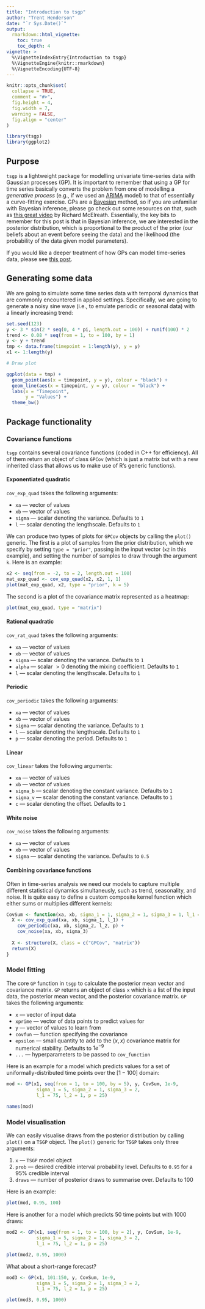 ```yaml
---
title: "Introduction to tsgp"
author: "Trent Henderson"
date: "`r Sys.Date()`"
output:
  rmarkdown::html_vignette:
    toc: true
    toc_depth: 4
vignette: >
  %\VignetteIndexEntry{Introduction to tsgp}
  %\VignetteEngine{knitr::rmarkdown}
  %\VignetteEncoding{UTF-8}
---
```


```r
knitr::opts_chunk$set(
  collapse = TRUE,
  comment = "#>",
  fig.height = 4,
  fig.width = 7,
  warning = FALSE,
  fig.align = "center"
)
```

```r
library(tsgp)
library(ggplot2)
```

## Purpose

`tsgp` is a lightweight package for modelling univariate time-series data with Gaussian processes (GP). It is important to remember that using a GP for time series basically converts the problem from one of modelling a *generative process* (e.g., if we used an [ARIMA](https://en.wikipedia.org/wiki/Autoregressive_integrated_moving_average) model) to that of essentially a curve-fitting exercise. GPs are a [Bayesian](https://en.wikipedia.org/wiki/Bayesian_statistics) method, so if you are unfamiliar with Bayesian inference, please go check out some resources on that, such as [this great video](https://www.youtube.com/watch?v=guTdrfycW2Q&list=PLDcUM9US4XdMROZ57-OIRtIK0aOynbgZN&index=4) by Richard McElreath. Essentially, the key bits to remember for this post is that in Bayesian inference, we are interested in the posterior distribution, which is proportional to the product of the prior (our beliefs about an event before seeing the data) and the likelihood (the probability of the data given model parameters).

If you would like a deeper treatment of how GPs can model time-series data, please see [this post](https://hendersontrent.github.io/posts/2024/05/gaussian-process-time-series/).

## Generating some data

We are going to simulate some time series data with temporal dynamics that are commonly encountered in applied settings. Specifically, we are going to generate a noisy sine wave (i.e., to emulate periodic or seasonal data) with a linearly increasing trend:

```r
set.seed(123)
y <- 3 * sin(2 * seq(0, 4 * pi, length.out = 100)) + runif(100) * 2
trend <- 0.08 * seq(from = 1, to = 100, by = 1)
y <- y + trend
tmp <- data.frame(timepoint = 1:length(y), y = y)
x1 <- 1:length(y)

# Draw plot

ggplot(data = tmp) +
  geom_point(aes(x = timepoint, y = y), colour = "black") +
  geom_line(aes(x = timepoint, y = y), colour = "black") +
  labs(x = "Timepoint",
       y = "Values") +
  theme_bw()
```

## Package functionality

### Covariance functions

`tsgp` contains several covariance functions (coded in C++ for efficiency). All of them return an object of class `GPCov` (which is just a matrix but with a new inherited class that allows us to make use of R's generic functions).

#### Exponentiated quadratic

`cov_exp_quad` takes the following arguments:

* `xa` --- vector of values
* `xb` --- vector of values
* `sigma` --- scalar denoting the variance. Defaults to `1`
* `l` --- scalar denoting the lengthscale. Defaults to `1`

We can produce two types of plots for `GPCov` objects by calling the `plot()` generic. The first is a plot of samples from the prior distribution, which we specify by setting `type = "prior"`, passing in the input vector (`x2` in this example), and setting the number of samples to draw through the argument `k`. Here is an example:

```r
x2 <- seq(from = -2, to = 2, length.out = 100)
mat_exp_quad <- cov_exp_quad(x2, x2, 1, 1)
plot(mat_exp_quad, x2, type = "prior", k = 5)
``` 

The second is a plot of the covariance matrix represented as a heatmap:

```r
plot(mat_exp_quad, type = "matrix")
``` 

#### Rational quadratic

`cov_rat_quad` takes the following arguments:

* `xa` --- vector of values
* `xb` --- vector of values
* `sigma` --- scalar denoting the variance. Defaults to `1`
* `alpha` --- scalar $>0$ denoting the mixing coefficient. Defaults to `1`
* `l` --- scalar denoting the lengthscale. Defaults to `1`

#### Periodic

`cov_periodic` takes the following arguments:

* `xa` --- vector of values
* `xb` --- vector of values
* `sigma` --- scalar denoting the variance. Defaults to `1`
* `l` --- scalar denoting the lengthscale. Defaults to `1`
* `p` --- scalar denoting the period. Defaults to `1`

#### Linear

`cov_linear` takes the following arguments:

* `xa` --- vector of values
* `xb` --- vector of values
* `sigma_b` --- scalar denoting the constant variance. Defaults to `1`
* `sigma_v` --- scalar denoting the constant variance. Defaults to `1`
* `c` --- scalar denoting the offset. Defaults to `1`

#### White noise

`cov_noise` takes the following arguments:

* `xa` --- vector of values
* `xb` --- vector of values
* `sigma` --- scalar denoting the variance. Defaults to `0.5`

#### Combining covariance functions

Often in time-series analysis we need our models to capture multiple different statistical dynamics simultaneusly, such as trend, seasonality, and noise. It is quite easy to define a custom composite kernel function which either sums or multiplies different kernels:

```r
CovSum <- function(xa, xb, sigma_1 = 1, sigma_2 = 1, sigma_3 = 1, l_1 = 1, l_2 = 1, p = 1){
  X <- cov_exp_quad(xa, xb, sigma_1, l_1) + 
    cov_periodic(xa, xb, sigma_2, l_2, p) + 
    cov_noise(xa, xb, sigma_3)
  
  X <- structure(X, class = c("GPCov", "matrix"))
  return(X)
}
```

### Model fitting

The core `GP` function in `tsgp` to calculate the posterior mean vector and covariance matrix. `GP` returns an object of class `x` which is a list of the input data, the posterior mean vector, and the posterior covariance matrix. `GP` takes the following arguments:

* `x` --- vector of input data
* `xprime` --- vector of data points to predict values for
* `y` --- vector of values to learn from
* `covfun` --- function specifying the covariance
* `epsilon` --- small quantity to add to the $(x, x)$ covariance matrix for numerical stability. Defaults to $1e^{-9}$
* `...` --- hyperparameters to be passed to `cov_function`

Here is an example for a model which predicts values for a set of uniformally-distributed time points over the $[1-100]$ domain:

```r
mod <- GP(x1, seq(from = 1, to = 100, by = 5), y, CovSum, 1e-9,
           sigma_1 = 5, sigma_2 = 1, sigma_3 = 2, 
           l_1 = 75, l_2 = 1, p = 25)

names(mod)
```

### Model visualisation

We can easily visualise draws from the posterior distribution by calling `plot()` on a `TSGP` object. The `plot()` generic for `TSGP` takes only three arguments:

1. `x` --- `TSGP` model object
2. `prob` --- desired credible interval probability level. Defaults to `0.95` for a $95\%$ credible interval
3. `draws` --- number of posterior draws to summarise over. Defaults to $100$

Here is an example:

```r
plot(mod, 0.95, 100)
```

Here is another for a model which predicts $50$ time points but with $1000$ draws:

```r
mod2 <- GP(x1, seq(from = 1, to = 100, by = 2), y, CovSum, 1e-9,
           sigma_1 = 5, sigma_2 = 1, sigma_3 = 2, 
           l_1 = 75, l_2 = 1, p = 25)

plot(mod2, 0.95, 1000)
```

What about a short-range forecast?

```r
mod3 <- GP(x1, 101:150, y, CovSum, 1e-9,
           sigma_1 = 5, sigma_2 = 1, sigma_3 = 2, 
           l_1 = 75, l_2 = 1, p = 25)

plot(mod3, 0.95, 1000)
```
